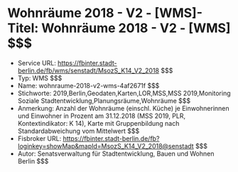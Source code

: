 # Wohnräume 2018 - V2 - [WMS]- Titel: Wohnräume 2018 - V2 - [WMS] $$$
- Service URL: https://fbinter.stadt-berlin.de/fb/wms/senstadt/MsozS_K14_V2_2018 $$$
- Typ: WMS $$$
- Name: wohnraume-2018-v2-wms-4af2671f $$$
- Stichworte: 2019,Berlin,Geodaten,Karten,LOR,MSS,MSS 2019,Monitoring Soziale Stadtentwicklung,Planungsräume,Wohnräume $$$
- Anmerkung: Anzahl der Wohnräume (einschl. Küche) je Einwohnerinnen und Einwohner in Prozent am 31.12.2018 (MSS 2019, PLR, Kontextindikator: K 14), Karte mit Gruppenbildung nach Standardabweichung vom Mittelwert $$$
- Fisbroker URL: https://fbinter.stadt-berlin.de/fb?loginkey=showMap&mapId=MsozS_K14_V2_2018@senstadt $$$
- Autor: Senatsverwaltung für Stadtentwicklung, Bauen und Wohnen Berlin $$$
